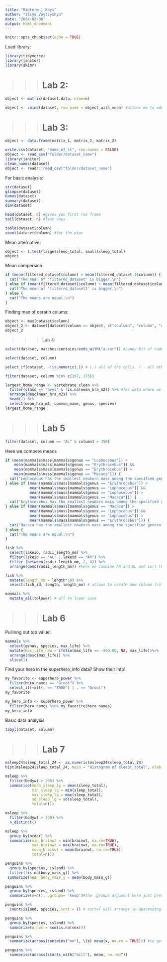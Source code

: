```yaml
---
title: "Midterm 1 Keys"
author: "Iliya Voytsyshyn"
date: "2024-02-06"
output: html_document
---
```


```r
knitr::opts_chunk$set(echo = TRUE)
```

Load library:

```r
library(tidyverse)
library(janitor)
library(skimr)
```

>>>
# Lab 2: 

```r
object <- matrix(dataset.data, nrow=n)
```


```r
object <- cbind(dataset, row_name = object_with_mean) #allows me to addd coloumn
```

>>>
# Lab 3: 

```r
object <- data.frame(matrix_1, matrix_2, matrix_2)
```

```r
write.csv(dataset, "name_of_it", row.names = FALSE)
object <- read_csv("folder/dataset_name")
library(janitor)
clean_names(dataset)
object <- readr::read_csv("folder/dataset_name")
```


For basic analysis:
```r
str(dataset) 
glimpse(dataset)
names(dataset)
summary(dataset)
dim(dataset)
```

```r
head(dataset, n) #gives you first row frame
tail(dataset, n) #last rows 

table(dataset$column)
count(dataset$column) #for the pipe
```



Mean alternative:
```r
object <- t.test(large$sleep_total, small$sleep_total)
object 
```

Mean compersion: 
```r
if (mean(filtered_dataset$column) > mean(filtered_dataset.1$column)) {
  cat("The mean of 'filtered_dataset' is bigger.\n")
} else if (mean(filtered_dataset1$column) > mean(filtered_dataset$column)) {
  cat("The mean of 'filtered_dataset1' is bigger.\n")
} else {
  cat("The means are equal.\n")
}
```



Finding max of ceratin colums:
```r
object <- max(dataset$column)
object_2 <- dataset[dataset$column == object, c("coulumn", "column", "column")]
object_2
```

>>>
 Lab 4:

```r
select(dataset, matches/contains/ends_with("a.+er")) #handy bit of code for the project (parts of words)

select(dataset, column)

select_if(dataset, ~!is.numeric(.)) # (.) all of the cells, ! - all other then mentions data 

filter(dataset, column %in% c(167, 175))
```



```r
largest_home_range <- vertebrate_clean %>%
  filter(class == "aves" & !is.na(mean_hra_m2)) %>% #for data where we have NA
  arrange(desc(mean_hra_m2)) %>%
  head(1) %>%
  select(mean_hra_m2, common_name, genus, species)
largest_home_range
```


>>>
# Lab 5

```r
filter(dataset, column == "AL" & column1 > 350) 
```


Here we compere means
```r
if (mean(mammals$mass[mammals$genus == "Lophocebus"]) > 
    mean(mammals$mass[mammals$genus == "Erythrocebus"]) &&
    mean(mammals$mass[mammals$genus == "Erythrocebus"]) > 
    mean(mammals$mass[mammals$genus == "Macaca"])) {
  cat("Lophocebus has the smallest newborn mass among the specified genera.\n")
} else if (mean(mammals$mass[mammals$genus == "Erythrocebus"]) > 
           mean(mammals$mass[mammals$genus == "Lophocebus"]) &&
           mean(mammals$mass[mammals$genus == "Lophocebus"]) > 
           mean(mammals$mass[mammals$genus == "Macaca"])) {
  cat("Erythrocebus has the smallest newborn mass among the specified genera.\n")
} else if (mean(mammals$mass[mammals$genus == "Macaca"]) > 
           mean(mammals$mass[mammals$genus == "Lophocebus"]) &&
           mean(mammals$mass[mammals$genus == "Lophocebus"]) > 
           mean(mammals$mass[mammals$genus == "Erythrocebus"])) {
  cat("Macaca has the smallest newborn mass among the specified genera.\n")
} else {
  cat("The means are equal.\n")
}
```




```r
fish %>% 
  select(lakeid, radii_length_mm) %>% 
  filter(lakeid == "AL" | lakeid == "AR") %>% 
  filter (between(radii_length_mm, 2, 4)) %>% 
  arrange(desc(radii_length_mm)) #here we combine AR and AL and sort them from high to low
```

```r
fish %>% 
  mutate(length_mm = length*10) %>% 
  select(fish_id, length, length_mm) # allows to create new column fro existing one
```
  
```r
mammals %>%
  mutate_all(tolower) # all to lower case

```


>>>
# Lab 6 

Pullinng out top value: 
```r
mammals %>% 
  select(genus, species, max_life) %>%
  mutate(max_life_new = ifelse(max_life == -999.00, NA, max_life))%>% 
  arrange(desc(max_life)) %>%
  slice(1)
```



Find your hero in the superhero_info data? Show their info!  
```r
my_favorite <- superhero_power %>%
  filter(hero_names == "Groot") %>%
  select_if(~all(. == "TRUE") | . == "Groot")
my_favorite
```

```r
my_hero_info <- superhero_power %>%
  filter(hero_names %in% my_favorite$hero_names)
my_hero_info
```



Basic data analysis 
```r
tabyl(dataset, column)
```

>>>
# Lab 7

```r
msleep24$sleep_total_24 <- as.numeric(msleep24$sleep_total_24)
hist(msleep24$sleep_total_24, main = "Histogram of sleept_total", xlab = "sleept_total") 
```




```r
msleep %>%
  filter(bodywt > 200) %>%
  summarise(mean_sleep_lg = mean(sleep_total),
            min_sleep_lg = min(sleep_total),
            max_sleep_lg = max(sleep_total), 
            sd_sleep_lg = sd(sleep_total), 
            total=n())
```
            
```r
msleep %>% 
  filter(bodywt > 100) %>%
  n_distinct()
```

```r
msleep %>%
  group_by(order) %>%
  summarize(min_brainwt = min(brainwt, na.rm=TRUE),
            max_brainwt = max(brainwt, na.rm=TRUE),
            mean_brainwt = mean(brainwt, na.rm=TRUE),
            total=n())
```


            
```r
penguins %>%
  group_by(species, island) %>%
  filter(!is.na(body_mass_g)) %>%
 summarize(mean_body_mass_g = mean(body_mass_g))
```

```r
penguins %>% 
  group_by(species, island) %>% 
  summarize(n=n(), .groups= 'keep')#the .groups argument here just prevents a warning message, n=n is a number of observations
```

  
  
```r
penguins %>% 
  count(island, species, sort = T) # sort=T will arrange in descending order
```

```r
penguins %>%
  group_by(species, island) %>%
  summarize(n_nas = sum(is.na(sex)))
```
  
```r
penguins %>%
  summarize(across(contains("mm"), \(x) mean(x, na.rm = TRUE))) #to get rid of R console, (\(x))
```
  
```r
penguins %>%
  summarise(across(starts_with("bill"), mean, na.rm=T))
```


  



















